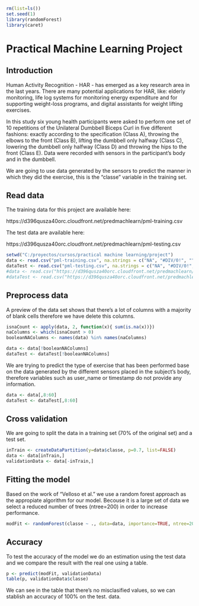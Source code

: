 ```r
rm(list=ls())
set.seed(1)
library(randomForest)
library(caret)
```

Practical Machine Learning Project
========================================================

## Introduction

Human Activity Recognition - HAR - has emerged as a key research area in the last years. There are many potential applications for HAR, like: elderly monitoring, life log systems for monitoring energy expenditure and for supporting weight-loss programs, and digital assistants for weight lifting exercises.

In this study six young health participants were asked to perform one set of 10 repetitions of the Unilateral Dumbbell Biceps Curl in five different fashions: exactly according to the specification (Class A), throwing the elbows to the front (Class B), lifting the dumbbell only halfway (Class C), lowering the dumbbell only halfway (Class D) and throwing the hips to the front (Class E). Data were recorded with sensors in the participant's body and in the dumbbell.

We are going to use data generated by the sensors to predict the manner in which they did the exercise, this is the "classe" variable in the training set.


## Read data

The training data for this project are available here: 

https://d396qusza40orc.cloudfront.net/predmachlearn/pml-training.csv

The test data are available here: 

https://d396qusza40orc.cloudfront.net/predmachlearn/pml-testing.csv

```r
setwd("C:/proyectos/cursos/practical machine learning/project")
data <- read.csv("pml-training.csv", na.strings = c("NA", "#DIV/0!", ""))
dataTest <- read.csv("pml-testing.csv", na.strings = c("NA", "#DIV/0!", ""))
#data <- read.csv("https://d396qusza40orc.cloudfront.net/predmachlearn/pml-training.csv", na.strings = c("NA", #"#DIV/0!", ""))
#dataTest <- read.csv("https://d396qusza40orc.cloudfront.net/predmachlearn/pml-testing.csv", na.strings = c("NA", #"#DIV/0!", ""))
```

## Preprocess data

A preview of the data set shows that there's a lot of columns with a majority of blank cells therefore we have delete this columns.


```r
isnaCount <- apply(data, 2, function(x){ sum(is.na(x))})
naColumns <- which(isnaCount > 0)
booleanNAColumns <- names(data) %in% names(naColumns)

data <- data[!booleanNAColumns]
dataTest <- dataTest[!booleanNAColumns]
```

We are trying to predict the type of exercise that has been performed base on the data generated by the different sensors placed in the subject's body, therefore variables such as user_name or timestamp do not provide any information.


```r
data <- data[,8:60]
dataTest <- dataTest[,8:60]
```

## Cross validation

We are going to split the data in a training set (70% of the original set) and a test set.

```r
inTrain <- createDataPartition(y=data$classe, p=0.7, list=FALSE)
data <- data[inTrain,]
validationData <- data[-inTrain,]
```


## Fitting the model

Based on the work of "Velloso et al." we use a random forest approach as the appropiate algorithm for our model. 
Becouse it is a large set of data we select a reduced number of trees (ntree=200) in order to increase 
performance.

```r
modFit <- randomForest(classe ~ ., data=data, importance=TRUE, ntree=200)
```

## Accuracy

To test the accuracy of the model we do an estimation using the test data and we compare the result with the real one using a table.

```r
p <- predict(modFit, validationData)
table(p, validationData$classe)
```

We can see in the table that there's no misclasified values, so we can stablish an accuracy of 100% on the test. data.